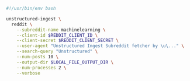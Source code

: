 ```bash Shell
#!/usr/bin/env bash

unstructured-ingest \
  reddit \
    --subreddit-name machinelearning \
    --client-id $REDDIT_CLIENT_ID \
    --client-secret $REDDIT_CLIENT_SECRET \
    --user-agent "Unstructured Ingest Subreddit fetcher by \u\..." \
    --search-query "Unstructured" \
    --num-posts 10 \
    --output-dir $LOCAL_FILE_OUTPUT_DIR \
    --num-processes 2 \
    --verbose
```
